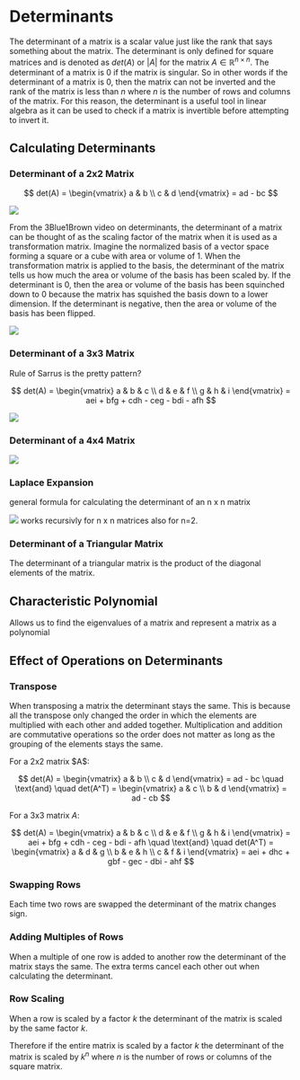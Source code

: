 
# Determinants

The determinant of a matrix is a scalar value just like the rank that says something about the matrix. The determinant is 
only defined for square matrices and is denoted as $det(A)$ or $|A|$ for the matrix $A \in \mathbb{R}^{n \times n}$. The 
determinant of a matrix is $0$ if the matrix is singular. So in other words if the determinant of a matrix is $0$, then the
matrix can not be inverted and the rank of the matrix is less than $n$ where $n$ is the number of rows and columns of 
the matrix. For this reason, the determinant is a useful tool in linear algebra as it can be used to check if a matrix is 
invertible before attempting to invert it.

## Calculating Determinants

### Determinant of a 2x2 Matrix

$$
det(A) = \begin{vmatrix}
a & b \\
c & d
\end{vmatrix} = ad - bc
$$

<Image src="/maths/determinantDerivasion.png"
       caption="Augmented matrix for easier calculation of the determinant of a 3x3 matrix."
       width={500}
/>

<Callout type="info">
From the 3Blue1Brown video on determinants, the determinant of a matrix can be thought of as the scaling factor of the 
matrix when it is used as a transformation matrix. Imagine the normalized basis of a vector space forming a square or a cube with 
area or volume of 1. When the transformation matrix is applied to the basis, the determinant of the matrix tells us how much 
the area or volume of the basis has been scaled by. If the determinant is 0, then the area or volume of the basis has been 
squinched down to 0 because the matrix has squished the basis down to a lower dimension. If the determinant is negative, then
the area or volume of the basis has been flipped.

<Image src="/maths/determinantTransformation.png"
       caption="Augmented matrix for easier calculation of the determinant of a 3x3 matrix."
       width={500}
/>
</Callout>

### Determinant of a 3x3 Matrix

Rule of Sarrus is the pretty pattern?

$$
det(A) = \begin{vmatrix}
a & b & c \\
d & e & f \\
g & h & i
\end{vmatrix} = aei + bfg + cdh - ceg - bdi - afh
$$

<Image src="/maths/determinantsAugment.png"
       caption="Augmented matrix for easier calculation of the determinant of a 3x3 matrix."
       width={500}
/>

### Determinant of a 4x4 Matrix

<Image src="/maths/determinantsExpansion4to3.png"
       caption="The calculation of the determinant of a 4x4 matrix can be done by expanding the matrix into 3x3 matrices."
       width={700}
/>

### Laplace Expansion

general formula for calculating the determinant of an n x n matrix

<Image src="/maths/determinantsExpansion3to2.png"
       caption="The calculation of the determinant of a 3x3 matrix can be done by expanding the matrix into 2x2 matrices."
       width={700}
/>
works recursivly for n x n matrices also for n=2.

### Determinant of a Triangular Matrix

The determinant of a triangular matrix is the product of the diagonal elements of the matrix. 

## Characteristic Polynomial

Allows us to find the eigenvalues of a matrix and represent a matrix as a polynomial

## Effect of Operations on Determinants

### Transpose

When transposing a matrix the determinant stays the same. This is because all the transpose only changed the order in which 
the elements are multiplied with each other and added together. Multiplication and addition are commutative operations so 
the order does not matter as long as the grouping of the elements stays the same.

<Callout type="proof">
For a 2x2 matrix $A$:

$$
det(A) = \begin{vmatrix}
a & b \\
c & d
\end{vmatrix} = ad - bc \quad \text{and} \quad det(A^T) = \begin{vmatrix}
a & c \\
b & d
\end{vmatrix} = ad - cb
$$

For a 3x3 matrix $A$:

$$
det(A) = \begin{vmatrix}
a & b & c \\
d & e & f \\
g & h & i
\end{vmatrix} = aei + bfg + cdh - ceg - bdi - afh \quad \text{and} \quad det(A^T) = \begin{vmatrix}
a & d & g \\
b & e & h \\
c & f & i
\end{vmatrix} = aei + dhc + gbf - gec - dbi - ahf
$$
</Callout>

### Swapping Rows

Each time two rows are swapped the determinant of the matrix changes sign.

### Adding Multiples of Rows

When a multiple of one row is added to another row the determinant of the matrix stays the same. The extra 
terms cancel each other out when calculating the determinant.

### Row Scaling

When a row is scaled by a factor $k$ the determinant of the matrix is scaled by the same factor $k$.

Therefore if the entire matrix is scaled by a factor $k$ the determinant of the matrix is scaled by $k^n$ where $n$ is the
number of rows or columns of the square matrix.
